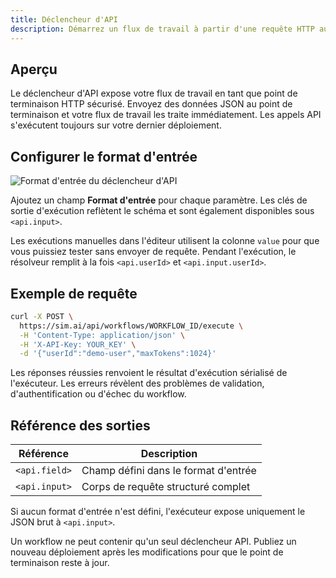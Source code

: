 ```yaml
---
title: Déclencheur d'API
description: Démarrez un flux de travail à partir d'une requête HTTP authentifiée
---
```



## Aperçu

Le déclencheur d'API expose votre flux de travail en tant que point de terminaison HTTP sécurisé. Envoyez des données JSON au point de terminaison et votre flux de travail les traite immédiatement. Les appels API s'exécutent toujours sur votre dernier déploiement.

## Configurer le format d'entrée

<div className='flex justify-center my-6'>
  <Image
    src='/static/triggers/api-trigger-light.png'
    alt="Format d'entrée du déclencheur d'API"
    width={400}
    height={250}
    className='rounded-xl border border-border shadow-sm'
  />
</div>

Ajoutez un champ **Format d'entrée** pour chaque paramètre. Les clés de sortie d'exécution reflètent le schéma et sont également disponibles sous `<api.input>`.

Les exécutions manuelles dans l'éditeur utilisent la colonne `value` pour que vous puissiez tester sans envoyer de requête. Pendant l'exécution, le résolveur remplit à la fois `<api.userId>` et `<api.input.userId>`.

## Exemple de requête

```bash
curl -X POST \
  https://sim.ai/api/workflows/WORKFLOW_ID/execute \
  -H 'Content-Type: application/json' \
  -H 'X-API-Key: YOUR_KEY' \
  -d '{"userId":"demo-user","maxTokens":1024}'
```

Les réponses réussies renvoient le résultat d'exécution sérialisé de l'exécuteur. Les erreurs révèlent des problèmes de validation, d'authentification ou d'échec du workflow.

## Référence des sorties

| Référence | Description |
|-----------|-------------|
| `<api.field>` | Champ défini dans le format d'entrée |
| `<api.input>` | Corps de requête structuré complet |

Si aucun format d'entrée n'est défini, l'exécuteur expose uniquement le JSON brut à `<api.input>`.

<Callout type="warning">
Un workflow ne peut contenir qu'un seul déclencheur API. Publiez un nouveau déploiement après les modifications pour que le point de terminaison reste à jour.
</Callout>
